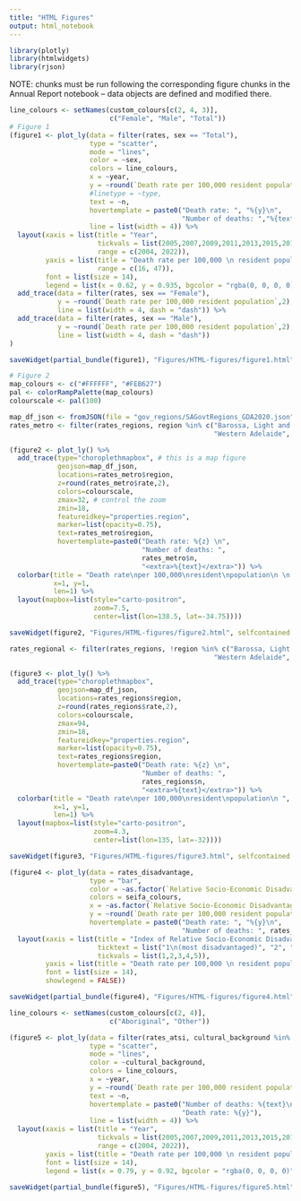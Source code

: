 ```yaml
---
title: "HTML Figures"
output: html_notebook
---
```


```r
library(plotly)
library(htmlwidgets)
library(rjson)
```

NOTE: chunks must be run following the corresponding figure chunks in the Annual Report notebook -- data objects are defined and modified there.


```r
line_colours <- setNames(custom_colours[c(2, 4, 3)],
                         c("Female", "Male", "Total"))
# Figure 1
(figure1 <- plot_ly(data = filter(rates, sex == "Total"),
                    type = "scatter",
                    mode = "lines",
                    color = ~sex,
                    colors = line_colours,
                    x = ~year,
                    y = ~round(`Death rate per 100,000 resident population`,2),
                    #linetype = ~type,
                    text = ~n,
                    hovertemplate = paste0("Death rate: ", "%{y}\n",
                                           "Number of deaths: ","%{text}"), # control the text that appears on hover
                    line = list(width = 4)) %>% 
  layout(xaxis = list(title = "Year",
                      tickvals = list(2005,2007,2009,2011,2013,2015,2017,2019,2021),
                      range = c(2004, 2022)),
         yaxis = list(title = "Death rate per 100,000 \n resident population",
                      range = c(16, 47)),
         font = list(size = 14),
         legend = list(x = 0.62, y = 0.935, bgcolor = "rgba(0, 0, 0, 0)")) %>% 
  add_trace(data = filter(rates, sex == "Female"),
            y = ~round(`Death rate per 100,000 resident population`,2), name = "Female",
            line = list(width = 4, dash = "dash")) %>% 
  add_trace(data = filter(rates, sex == "Male"),
            y = ~round(`Death rate per 100,000 resident population`,2), name = "Male",
            line = list(width = 4, dash = "dash"))
)

saveWidget(partial_bundle(figure1), "Figures/HTML-figures/figure1.html", selfcontained = F, libdir = "index_files")
```


```r
# Figure 2
map_colours <- c("#FFFFFF", "#FEB627")
pal <- colorRampPalette(map_colours)
colourscale <- pal(100)

map_df_json <- fromJSON(file = "gov_regions/SAGovtRegions_GDA2020.json")
rates_metro <- filter(rates_regions, region %in% c("Barossa, Light and Lower North", "Northern Adelaide", "Eastern Adelaide", 
                                                   "Western Adelaide", "Adelaide Hills", "Southern Adelaide"))

(figure2 <- plot_ly() %>% 
  add_trace(type="choroplethmapbox", # this is a map figure
            geojson=map_df_json,
            locations=rates_metro$region,
            z=round(rates_metro$rate,2),
            colors=colourscale,
            zmax=32, # control the zoom
            zmin=18,
            featureidkey="properties.region",
            marker=list(opacity=0.75),
            text=rates_metro$region,
            hovertemplate=paste0("Death rate: %{z} \n",
                                 "Number of deaths: ",
                                 rates_metro$n,
                                 "<extra>%{text}</extra>")) %>% 
  colorbar(title = "Death rate\nper 100,000\nresident\npopulation\n \n ",
           x=1, y=1,
           len=1) %>% 
  layout(mapbox=list(style="carto-positron",
                     zoom=7.5,
                     center=list(lon=138.5, lat=-34.75))))

saveWidget(figure2, "Figures/HTML-figures/figure2.html", selfcontained = F, libdir = "index_files")
```

```r
rates_regional <- filter(rates_regions, !region %in% c("Barossa, Light and Lower North", "Northern Adelaide", "Eastern Adelaide", 
                                                   "Western Adelaide", "Adelaide Hills", "Southern Adelaide"))

(figure3 <- plot_ly() %>% 
  add_trace(type="choroplethmapbox",
            geojson=map_df_json,
            locations=rates_regions$region,
            z=round(rates_regions$rate,2),
            colors=colourscale,
            zmax=94,
            zmin=18,
            featureidkey="properties.region",
            marker=list(opacity=0.75),
            text=rates_regions$region,
            hovertemplate=paste0("Death rate: %{z} \n",
                                 "Number of deaths: ",
                                 rates_regions$n,
                                 "<extra>%{text}</extra>")) %>% 
  colorbar(title = "Death rate\nper 100,000\nresident\npopulation\n ",
           x=1, y=1,
           len=1) %>% 
  layout(mapbox=list(style="carto-positron",
                     zoom=4.3,
                     center=list(lon=135, lat=-32))))

saveWidget(figure3, "Figures/HTML-figures/figure3.html", selfcontained = F, libdir = "index_files")
```


```r
(figure4 <- plot_ly(data = rates_disadvantage,
                    type = "bar",
                    color = ~as.factor(`Relative Socio-Economic Disadvantage Quintile`),
                    colors = seifa_colours,
                    x = ~as.factor(`Relative Socio-Economic Disadvantage Quintile`), 
                    y = ~round(`Death rate per 100,000 resident population`,2),
                    hovertemplate = paste0("Death rate: ", "%{y}\n",
                                           "Number of deaths: ", rates_disadvantage$Deaths)) %>% 
  layout(xaxis = list(title = "Index of Relative Socio-Economic Disadvantage",
                      ticktext = list("1\n(most disadvantaged)", "2", "3", "4", "5\n(least disadvantaged)"),
                      tickvals = list(1,2,3,4,5)),
         yaxis = list(title = "Death rate per 100,000 \n resident population"),
         font = list(size = 14),
         showlegend = FALSE))

saveWidget(partial_bundle(figure4), "Figures/HTML-figures/figure4.html", selfcontained = F, libdir = "index_files")
```


```r
line_colours <- setNames(custom_colours[c(2, 4)],
                         c("Aboriginal", "Other"))

(figure5 <- plot_ly(data = filter(rates_atsi, cultural_background %in% c("Aboriginal", "Other")),
                    type = "scatter",
                    mode = "lines",
                    color = ~cultural_background,
                    colors = line_colours,
                    x = ~year,
                    y = ~round(`Death rate per 100,000 resident population`,2),
                    text = ~n,
                    hovertemplate = paste0("Number of deaths: %{text}\n",
                                           "Death rate: %{y}"),
                    line = list(width = 4)) %>% 
  layout(xaxis = list(title = "Year",
                      tickvals = list(2005,2007,2009,2011,2013,2015,2017,2019,2021),
                      range = c(2004, 2022)),
         yaxis = list(title = "Death rate per 100,000 \n resident population"),
         font = list(size = 14),
         legend = list(x = 0.79, y = 0.92, bgcolor = "rgba(0, 0, 0, 0)")))

saveWidget(partial_bundle(figure5), "Figures/HTML-figures/figure5.html", selfcontained = F, libdir = "index_files")
```

